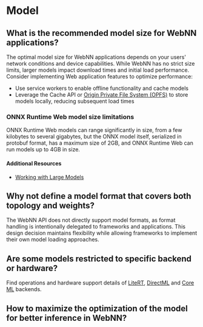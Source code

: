 
# Model

## What is the recommended model size for WebNN applications?

The optimal model size for WebNN applications depends on your users' network conditions and device capabilities. While WebNN has no strict size limits, larger models impact download times and initial load performance.
Consider implementing Web application features to optimize performance:

- Use service workers to enable offline functionality and cache models
- Leverage the Cache API or [Origin Private File System (OPFS)](https://web.dev/articles/origin-private-file-system) to store models locally, reducing subsequent load times

### ONNX Runtime Web model size limitations

ONNX Runtime Web models can range significantly in size, from a few kilobytes to several gigabytes, but the ONNX model itself, serialized in protobuf format, has a maximum size of 2GB, and ONNX Runtime Web can run models up to 4GB in size. 

#### Additional Resources

- [Working with Large Models](https://onnxruntime.ai/docs/tutorials/web/large-models.html)

##  Why not define a model format that covers both topology and weights?

The WebNN API does not directly support model formats, as format handling is intentionally delegated to frameworks and applications. This design decision maintains flexibility while allowing frameworks to implement their own model loading approaches.

## Are some models restricted to specific backend or hardware?

Find operations and hardware support details of [LiteRT](../api-reference/browser-compatibility/litert), [DirectML](../api-reference/browser-compatibility/directml) and [Core ML](../api-reference/browser-compatibility/coreml) backends.

## How to maximize the optimization of the model for better inference in WebNN?